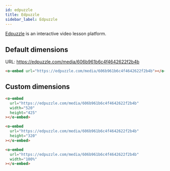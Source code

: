 ```yaml
---
id: edpuzzle
title: Edpuzzle
sidebar_label: Edpuzzle
---
```


[Edpuzzle] is an interactive video lesson platform.

[edpuzzle]: https://edpuzzle.com/

## Default dimensions

URL: https://edpuzzle.com/media/606b961b6c4f4642622f2b4b

```html
<o-embed url="https://edpuzzle.com/media/606b961b6c4f4642622f2b4b"></o-embed>
```

<o-embed
url="https://edpuzzle.com/media/606b961b6c4f4642622f2b4b"></o-embed>

## Custom dimensions

```html
<o-embed
  url="https://edpuzzle.com/media/606b961b6c4f4642622f2b4b"
  width="520"
  height="425"
></o-embed>
```

<o-embed
url="https://edpuzzle.com/media/606b961b6c4f4642622f2b4b" width="520" height="425"></o-embed>

```html
<o-embed
  url="https://edpuzzle.com/media/606b961b6c4f4642622f2b4b"
  height="320"
></o-embed>
```

<o-embed url="https://edpuzzle.com/media/606b961b6c4f4642622f2b4b" height="320"></o-embed>

```html
<o-embed
  url="https://edpuzzle.com/media/606b961b6c4f4642622f2b4b"
  width="100%"
></o-embed>
```

<o-embed url="https://edpuzzle.com/media/606b961b6c4f4642622f2b4b" width="100%"></o-embed>
